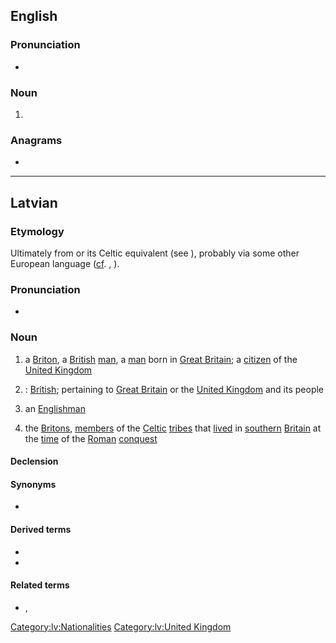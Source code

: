 {{also|Brits}}
==English==
{{wikipedia}}

===Pronunciation===
* {{IPA|en|/bɹɪts/}}

===Noun===
{{head|en|noun form}}

# {{plural of|en|brit}}

===Anagrams===
* {{anagrams|en|a=birst|Brist|birts|tribs}}

----

==Latvian==
{{wikipedia|angļi|briti|lang=lv}}

===Etymology===
Ultimately from {{etyl|la|lv}} {{m|la|Brittō}} or its Celtic equivalent (see {{m|en|Brython}}), probably via some other European language ([[cf]]. {{cog|de|Brite}}, {{cog|ru|бритт}}).

===Pronunciation===
* {{audio|lv|lv-riga-brits.ogg|Audio}}

===Noun===
{{lv-noun|m|1st|fem=britiete}}

# a [[Briton]], a [[British]] [[man]], a [[man]] born in [[Great Britain]]; a [[citizen]] of the [[United Kingdom]]
#: {{ux|lv|es esmu '''brits'''|I am a '''British man'''|inline=1}}
# {{lb|lv|genitive plural}}: [[British]]; pertaining to [[Great Britain]] or the [[United Kingdom]] and its people
#: {{ux|lv|'''britu''' armija|the '''British''' army|inline=1}}
#: {{ux|lv|'''Britu''' impērija|the '''British''' Empire|inline=1}}
#: {{ux|lv|'''Britu''' Kolumbija|'''British''' Columbia (Canadian province)|inline=1}}
# {{lb|lv|loosely}} an [[Englishman]]
# {{lb|lv|historical|in the plural}} the [[Briton]]s, [[member]]s of the [[Celtic]] [[tribe]]s that [[live]]d in [[southern]] [[Britain]] at the [[time]] of the [[Roman]] [[conquest]]
#: {{ux|lv|5. gadsimtā pirms mūsu ēras Britu salas iekaroja ķeltu ciltis: '''briti''' un skoti|in the 5th century BC Celtic tribes - the '''Britons''' and the Scots (Gaels) - conquered the British Isles|inline=1}}

====Declension====
{{lv-decl-noun|brit|s|1st}}

====Synonyms====
* {{l|lv|anglis}}

====Derived terms====
* {{l|lv|britisks}}
* {{l|lv|Britu salas}}

====Related terms====
* {{l|lv|Lielbritānija}}, {{l|lv|Britānija}}

[[Category:lv:Nationalities]]
[[Category:lv:United Kingdom]]
